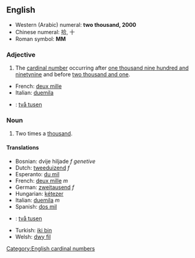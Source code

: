 ==English==

*Western (Arabic) numeral: '''two thousand, 2000'''
*Chinese numeral: 拾, 十
*Roman symbol: '''MM'''

===Adjective===

# The [[cardinal number]] occurring after [[one thousand nine hundred and ninetynine]] and before [[two thousand and one]].

*French: [[deux mille]]
*Italian: [[duemila]]
*{{sv}}: [[två tusen]]

===Noun===

# Two times a [[thousand]].

====Translations====

*Bosnian: dvije hiljade ''f'' ''genetive''
*Dutch: [[tweeduizend]] ''f''
*Esperanto: [[du mil]]
*French: [[deux mille]] ''m''
*German: [[zweitausend]] ''f''
*Hungarian: [[kétezer]]
*Italian: [[duemila]] ''m''
*Spanish: [[dos mil]] '' ''
*{{sv}}: [[två tusen]]
*Turkish: [[iki bin]]
*Welsh: [[dwy fil]]

[[Category:English cardinal numbers]]